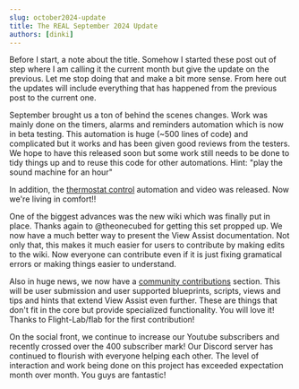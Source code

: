 ```yaml
---
slug: october2024-update
title: The REAL September 2024 Update
authors: [dinki]
---
```

Before I start, a note about the title.  Somehow I started these post out of step where I am calling it the current month but give the update on the previous.  Let me stop doing that and make a bit more sense.  From here out the updates will include everything that has happened from the previous post to the current one.

September brought us a ton of behind the scenes changes.  Work was mainly done on the timers, alarms and reminders automation which is now in beta testing.  This automation is huge (~500 lines of code) and complicated but it works and has been given good reviews from the testers.  We hope to have this released soon but some work still needs to be done to tidy things up and to reuse this code for other automations.  Hint:  "play the sound machine for an hour"

In addition, the [thermostat control](https://dinki.github.io/View-Assist/docs/extend-functionality/sentences/thermostat-control) automation and video was released.  Now we're living in comfort!!

One of the biggest advances was the new wiki which was finally put in place.  Thanks again to @theonecubed for getting this set propped up.  We now have a much better way to present the View Assist documentation.  Not only that, this makes it much easier for users to contribute by making edits to the wiki.  Now everyone can contribute even if it is just fixing gramatical errors or making things easier to understand.

Also in huge news, we now have a [community contributions](https://dinki.github.io/View-Assist/docs/community-contributions) section.  This will be user submission and user supported blueprints, scripts, views and tips and hints that extend View Assist even further.  These are things that don't fit in the core but provide specialized functionality.  You will love it!  Thanks to Flight-Lab/flab for the first contribution!

On the social front, we continue to increase our Youtube subscribers and recently crossed over the 400 subscriber mark!  Our Discord server has continued to flourish with everyone helping each other.  The level of interaction and work being done on this project has exceeded expectation month over month.  You guys are fantastic!
